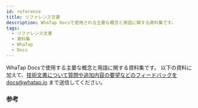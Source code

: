```yaml
---
id: reference
title: リファレンス文書
description: WhaTap Docsで使用される主要な概念と用語に関する資料集です。
tags:
  - リファレンス文書
  - 資料集
  - WhaTap
  - Docs
---
```


WhaTap Docsで使用する主要な概念と用語に関する資料集です。 以下の資料に加えて、技術文書について質問や追加内容の要望などのフィードバックをdocs@whatap.io まで送信してください。


### 参考


<DocCardList/>
